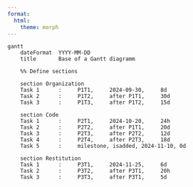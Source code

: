```yaml
---
format:
  html: 
    theme: morph
---
```


```mermaid
gantt
    dateFormat  YYYY-MM-DD
    title       Base of a Gantt diagramm

    %% Define sections

    section Organization
    Task 1      :     P1T1,     2024-09-30,     8d
    Task 2      :     P1T2,     after P1T1,     30d
    Task 3      :     P1T3,     after P1T2,     15d

    section Code
    Task 1      :     P2T1,     2024-10-20,     24h
    Task 2      :     P2T2,     after P1T1,     20d
    Task 3      :     P2T3,     after P2T2,     12d
    Task 4      :     P2T4,     after P2T3,     18d
    Task 5      :     milestone, isadded, 2024-11-10, 0d

    section Restitution
    Task 1      :     P3T1,     2024-11-25,     6d
    Task 2      :     P3T2,     after P3T1,     20h
    Task 3      :     P3T3,     after P3T1,     5d

```